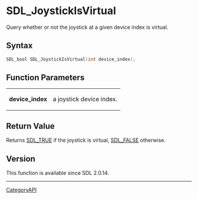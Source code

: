 = SDL_JoystickIsVirtual =

Query whether or not the joystick at a given device index is virtual.

== Syntax ==

<syntaxhighlight lang='c'>
SDL_bool SDL_JoystickIsVirtual(int device_index);
</syntaxhighlight>

== Function Parameters ==

{|
|'''device_index'''
|a joystick device index.
|}

== Return Value ==

Returns [[SDL_TRUE]] if the joystick is virtual, [[SDL_FALSE]] otherwise.

== Version ==

This function is available since SDL 2.0.14.

----
[[CategoryAPI]]


